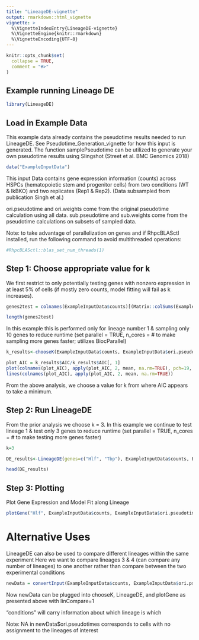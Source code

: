 ---
title: "LineageDE-vignette"
output: rmarkdown::html_vignette
vignette: >
  %\VignetteIndexEntry{LineageDE-vignette}
  %\VignetteEngine{knitr::rmarkdown}
  %\VignetteEncoding{UTF-8}
---

```{r, include = FALSE}
knitr::opts_chunk$set(
  collapse = TRUE,
  comment = "#>"
)
```

## Example running Lineage DE

```{r setup}
library(LineageDE)
```

## Load in Example Data

This example data already contains the pseudotime results needed to run LineageDE.
See Pseudotime_Generation_vignette for how this input is generated.
The function samplePseudotime can be utilized to generate your own pseudotime results using Slingshot (Street et al. BMC Genomics 2018)
```{r}
data("ExampleInputData")
```

This input Data contains gene expression information (counts) across HSPCs (hematopoietic stem and progenitor cells) from two conditions (WT & IkBKO) and two replicates (Rep1 & Rep2).  (Data subsampled from publication Singh et al.)

ori.pseudotime and ori.weights come from the original pseudotime calculation using all data.
sub.pseudotime and sub.weights come from the pseudotime calculations on subsets of sampled data.

Note: to take advantage of parallelization on genes and if RhpcBLASctl installed,
run the following command to avoid multithreaded operations:
```{r}
#RhpcBLASctl::blas_set_num_threads(1)
```

## Step 1: Choose appropriate value for k
We first restrict to only potentially testing genes with nonzero expression in at least 5% of cells (if mostly zero counts, model fitting will fail as k increases).
```{r}
genes2test = colnames(ExampleInputData$counts)[(Matrix::colSums(ExampleInputData$counts>0)>=(0.05*nrow(ExampleInputData$counts)))]

length(genes2test)
```
In this example this is performed only for lineage number 1 & sampling only 10 genes to reduce runtime (set parallel = TRUE, n_cores = # to make sampling more genes faster; utilizes BiocParallel)
```{r}
k_results<-chooseK(ExampleInputData$counts, ExampleInputData$ori.pseudotimes, ExampleInputData$conditions, weights=ExampleInputData$ori.weights, experiments=ExampleInputData$experiments, linCompare=1, n=10, genes=genes2test, save.name = NULL)

plot_AIC = k_results$AIC/k_results$AIC[, 1]
plot(colnames(plot_AIC), apply(plot_AIC, 2, mean, na.rm=TRUE), pch=19, ylab="AIC", xlab="k")
lines(colnames(plot_AIC), apply(plot_AIC, 2, mean, na.rm=TRUE))
```
From the above analysis, we choose a value for k from where AIC appears to take a minimum.

## Step 2: Run LineageDE

From the prior analysis we choose k = 3.  In this example we continue to test lineage 1 & test only 3 genes to reduce runtime (set parallel = TRUE, n_cores = # to make testing more genes faster)
```{r}
k=3

DE_results<-LineageDE(genes=c("Hlf", "Tbp"), ExampleInputData$counts, ExampleInputData$ori.pseudotimes, ExampleInputData$conditions, ori.weights=ExampleInputData$ori.weights, experiments=ExampleInputData$experiments, linCompare=1, k=k, samples=ExampleInputData$samples, sub.pseudotimes=ExampleInputData$sub.pseudotimes, sub.weights=ExampleInputData$sub.weights, save.name="None")
```

```{r}
head(DE_results)
```

## Step 3: Plotting

Plot Gene Expression and Model Fit along Lineage
```{r}
plotGene("Hlf", ExampleInputData$counts, ExampleInputData$ori.pseudotimes, ExampleInputData$conditions, weights = ExampleInputData$ori.weights, experiments = ExampleInputData$experiments, linCompare=1, k=3)
```

# Alternative Uses

LineageDE can also be used to compare different lineages within the same experiment
Here we want to compare lineages 3 & 4 (can compare any number of lineages) to one another rather than compare between the two experimental conditions
```{r}
newData = convertInput(ExampleInputData$counts, ExampleInputData$ori.pseudotimes,c(3, 4), ori.weights=ExampleInputData$ori.weights, experiments=ExampleInputData$experiments, samples=ExampleInputData$samples, sub.pseudotimes=ExampleInputData$sub.pseudotimes, sub.weights=ExampleInputData$sub.weights)
```

Now newData can be plugged into chooseK, LineageDE, and plotGene as presented above with linCompare=1

"conditions" will carry information about which lineage is which

Note: NA in newData$ori.pseudotimes corresponds to cells with no assignment to the lineages of interest
